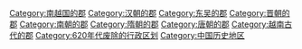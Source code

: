 {{DEFAULTSORT:J}}
[[Category:南越国的郡|Category:南越国的郡]]
[[Category:汉朝的郡|Category:汉朝的郡]]
[[Category:东吴的郡|Category:东吴的郡]]
[[Category:晋朝的郡|Category:晋朝的郡]]
[[Category:南朝的郡|Category:南朝的郡]]
[[Category:隋朝的郡|Category:隋朝的郡]]
[[Category:唐朝的郡|Category:唐朝的郡]]
[[Category:越南古代的郡|Category:越南古代的郡]]
[[Category:620年代废除的行政区划|Category:620年代废除的行政区划]]
[[Category:中国历史地区|Category:中国历史地区]]